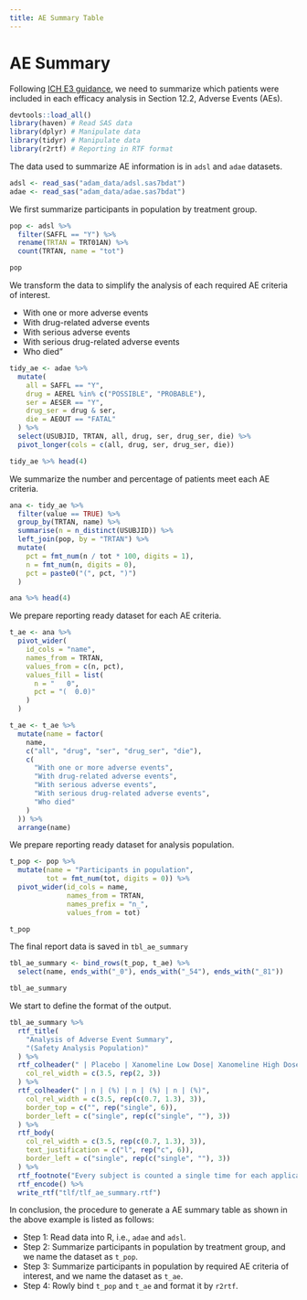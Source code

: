 ```yaml
---
title: AE Summary Table
---
```


# AE Summary {#aesummary}

Following [ICH E3 guidance](https://database.ich.org/sites/default/files/E3_Guideline.pdf),
we need to summarize which patients were included in each efficacy analysis 
in Section 12.2, Adverse Events (AEs). 

```r
devtools::load_all()
library(haven) # Read SAS data
library(dplyr) # Manipulate data
library(tidyr) # Manipulate data
library(r2rtf) # Reporting in RTF format
```

The data used to summarize AE information is in `adsl` and `adae` datasets. 

```r
adsl <- read_sas("adam_data/adsl.sas7bdat")
adae <- read_sas("adam_data/adae.sas7bdat")
```

We first summarize participants in population by treatment group.

```r
pop <- adsl %>%
  filter(SAFFL == "Y") %>%
  rename(TRTAN = TRT01AN) %>%
  count(TRTAN, name = "tot")

pop
```

We transform the data to simplify the analysis of each required AE criteria of interest.

- With one or more adverse events
- With drug-related adverse events
- With serious adverse events
- With serious drug-related adverse events
- Who died"

```r
tidy_ae <- adae %>%
  mutate(
    all = SAFFL == "Y",
    drug = AEREL %in% c("POSSIBLE", "PROBABLE"),
    ser = AESER == "Y",
    drug_ser = drug & ser,
    die = AEOUT == "FATAL"
  ) %>%
  select(USUBJID, TRTAN, all, drug, ser, drug_ser, die) %>%
  pivot_longer(cols = c(all, drug, ser, drug_ser, die))

tidy_ae %>% head(4)
```
We summarize the number and percentage of patients meet each AE criteria. 

```r
ana <- tidy_ae %>%
  filter(value == TRUE) %>%
  group_by(TRTAN, name) %>%
  summarise(n = n_distinct(USUBJID)) %>%
  left_join(pop, by = "TRTAN") %>%
  mutate(
    pct = fmt_num(n / tot * 100, digits = 1),
    n = fmt_num(n, digits = 0),
    pct = paste0("(", pct, ")")
  )

ana %>% head(4)
```
We prepare reporting ready dataset for each AE criteria. 

```r
t_ae <- ana %>%
  pivot_wider(
    id_cols = "name",
    names_from = TRTAN,
    values_from = c(n, pct),
    values_fill = list(
      n = "   0",
      pct = "(  0.0)"
    )
  )

t_ae <- t_ae %>%
  mutate(name = factor(
    name,
    c("all", "drug", "ser", "drug_ser", "die"),
    c(
      "With one or more adverse events",
      "With drug-related adverse events",
      "With serious adverse events",
      "With serious drug-related adverse events",
      "Who died"
    )
  )) %>%
  arrange(name)
```

We prepare reporting ready dataset for analysis population. 

```r
t_pop <- pop %>% 
  mutate(name = "Participants in population", 
         tot = fmt_num(tot, digits = 0)) %>% 
  pivot_wider(id_cols = name, 
              names_from = TRTAN, 
              names_prefix = "n_", 
              values_from = tot) 

t_pop
```
The final report data is saved in `tbl_ae_summary`

```r
tbl_ae_summary <- bind_rows(t_pop, t_ae) %>%
  select(name, ends_with("_0"), ends_with("_54"), ends_with("_81"))

tbl_ae_summary
```

We start to define the format of the output. 

```r
tbl_ae_summary %>% 
  rtf_title(
    "Analysis of Adverse Event Summary",
    "(Safety Analysis Population)"
  ) %>%
  rtf_colheader(" | Placebo | Xanomeline Low Dose| Xanomeline High Dose",
    col_rel_width = c(3.5, rep(2, 3))
  ) %>%
  rtf_colheader(" | n | (%) | n | (%) | n | (%)",
    col_rel_width = c(3.5, rep(c(0.7, 1.3), 3)),
    border_top = c("", rep("single", 6)),
    border_left = c("single", rep(c("single", ""), 3))
  ) %>%
  rtf_body(
    col_rel_width = c(3.5, rep(c(0.7, 1.3), 3)),
    text_justification = c("l", rep("c", 6)),
    border_left = c("single", rep(c("single", ""), 3))
  ) %>%
  rtf_footnote("Every subject is counted a single time for each applicable row and column.") %>%
  rtf_encode() %>%
  write_rtf("tlf/tlf_ae_summary.rtf")
```

In conclusion, the procedure to generate a AE summary table as shown in the above example is listed as follows:

- Step 1: Read data into R, i.e., `adae` and `adsl`.
- Step 2: Summarize participants in population by treatment group, and we name the dataset as `t_pop`.
- Step 3: Summarize participants in population by required AE criteria of interest, and we name the dataset as `t_ae`.
- Step 4: Rowly bind `t_pop` and `t_ae` and format it by `r2rtf`.
